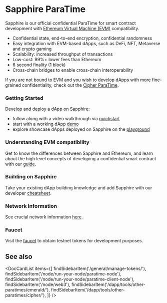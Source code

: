 
# Sapphire ParaTime

Sapphire is our official confidential ParaTime for smart contract development
with [Ethereum Virtual Machine (EVM)] compatibility.

* Confidential state, end-to-end encryption, confidential randomness
* Easy integration with EVM-based dApps, such as DeFi, NFT, Metaverse and
crypto gaming
* Scalability: increased throughput of transactions
* Low-cost: 99%+ lower fees than Ethereum
* 6 second finality (1 block)
* Cross-chain bridges to enable cross-chain interoperability

If you are not bound to EVM and you wish to develop dApps with more
fine-grained confidentiality, check out the
[Cipher ParaTime](https://github.com/oasisprotocol/docs/blob/main/docs/dapp/tools/other-paratimes/cipher/README.mdx).

[Ethereum Virtual Machine (EVM)]: https://ethereum.org/en/developers/docs/evm/

### Getting Started

Develop and deploy a dApp on Sapphire:
- follow along with a video walkthrough via [quickstart][quickstart]
- start with a working dApp [demo][demo]
- explore showcase dApps deployed on Sapphire on the [playground][playground]

[quickstart]: ./quickstart.mdx
[playground]: https://playground.oasis.io/
[demo]: https://github.com/oasisprotocol/demo-starter

### Understanding EVM compatibility

Get to know the differences between Sapphire and Ethereum, and learn about
the high level concepts of developing a confidential smart contract with our
[guide][guide].

[guide]: ./guide.mdx

### Building on Sapphire

Take your existing dApp building knowledge and add Sapphire with our developer
[cheatsheet](./images/cheatsheet.pdf).

### Network Information

See crucial network information [here][network].

[network]: ./network.mdx

### Faucet

Visit the [faucet][faucet] to obtain testnet tokens for development purposes.

[faucet]: https://faucet.testnet.oasis.io/

## See also

<DocCardList items={[
    findSidebarItem('/general/manage-tokens/'),
    findSidebarItem('/node/run-your-node/paratime-node'),
    findSidebarItem('/node/run-your-node/paratime-client-node'),
    findSidebarItem('/node/web3'),
    findSidebarItem('/dapp/tools/other-paratimes/emerald/'),
    findSidebarItem('/dapp/tools/other-paratimes/cipher/'),
]} />
